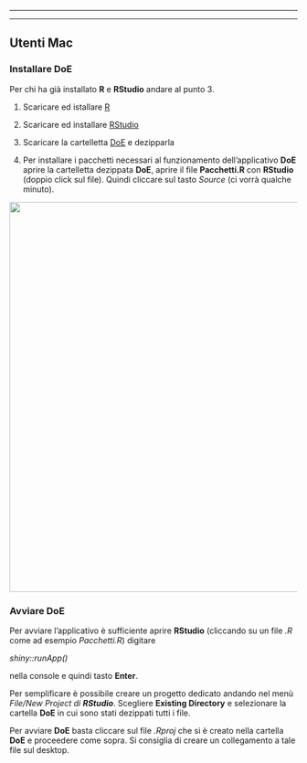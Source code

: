 ------------------------------------------------------------------------

------------------------------------------------------------------------

## Utenti **Mac**

### Installare **DoE**

Per chi ha già installato **R** e **RStudio** andare al punto 3.

1.  Scaricare ed istallare [R](https://cran.rstudio.com/ "Download and Install R")

2.  Scaricare ed installare [RStudio](https://rstudio.com/products/rstudio/download/#download "RStudio Desktop")

3.  Scaricare la cartelletta [DoE](https://drive.google.com/file/d/1g_bzvnx8kOsWzetetHqThAHC5EGQ1EEe/view?usp=sharing "DoE.zip") e dezipparla

4.  Per installare i pacchetti necessari al funzionamento dell'applicativo **DoE** aprire la cartelletta dezippata **DoE**, aprire il file **Pacchetti.R** con **RStudio** (doppio click sul file). Quindi cliccare sul tasto *Source* (ci vorrà qualche minuto).

![](Figure/RStidio1.png){width="683"}

### Avviare DoE

Per avviare l'applicativo è sufficiente aprire **RStudio** (cliccando su un file *.R* come ad esempio *Pacchetti.R*) digitare

*shiny::runApp()*

nella console e quindi tasto **Enter**.

Per semplificare è possibile creare un progetto dedicato andando nel menù *File/New Project di **RStudio***. Scegliere **Existing Directory** e selezionare la cartella **DoE** in cui sono stati dezippati tutti i file.

Per avviare **DoE** basta cliccare sul file *.Rproj* che si è creato nella cartella **DoE** e proceedere come sopra. Si consiglia di creare un collegamento a tale file sul desktop.
